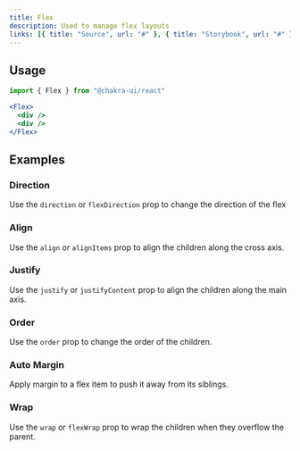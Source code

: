 ```yaml
---
title: Flex
description: Used to manage flex layouts
links: [{ title: "Source", url: "#" }, { title: "Storybook", url: "#" }]
---
```


<ExampleTabs name="flex-basic" />

## Usage

```jsx
import { Flex } from "@chakra-ui/react"
```

```jsx
<Flex>
  <div />
  <div />
</Flex>
```

## Examples

### Direction

Use the `direction` or `flexDirection` prop to change the direction of the flex

<ExampleTabs name="flex-with-direction" />

### Align

Use the `align` or `alignItems` prop to align the children along the cross axis.

<ExampleTabs name="flex-with-align" />

### Justify

Use the `justify` or `justifyContent` prop to align the children along the main
axis.

<ExampleTabs name="flex-with-justify" />

### Order

Use the `order` prop to change the order of the children.

<ExampleTabs name="flex-with-order" />

### Auto Margin

Apply margin to a flex item to push it away from its siblings.

<ExampleTabs name="flex-with-auto-margin" />

### Wrap

Use the `wrap` or `flexWrap` prop to wrap the children when they overflow the
parent.

<ExampleTabs name="flex-with-wrap" />
